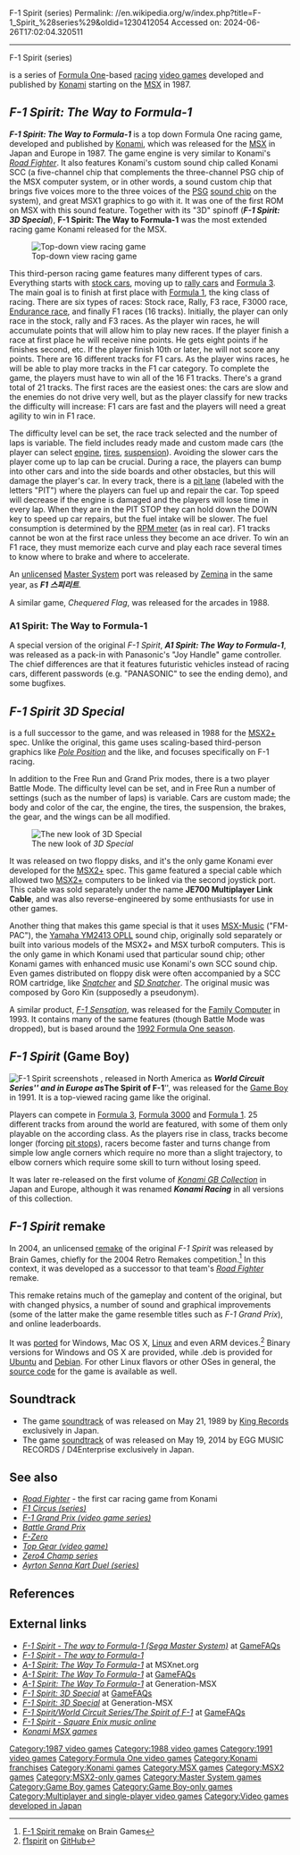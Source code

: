 F-1 Spirit (series)
Permalink: //en.wikipedia.org/w/index.php?title=F-1_Spirit_%28series%29&oldid=1230412054
Accessed on: 2024-06-26T17:02:04.320511



------
F-1 Spirit (series)
{{Expand Japanese|F1スピリット|topic=vg|date=August 2011}}
{{Infobox video game series
| title          = F-1 Spirit
| image          = 
| caption        = 
| developer      = [[Konami]]
| publisher      = Konami
| genre          = [[Racing video game|Racing]]
| first release version = ''F-1 Spirit: The Way to Formula-1''
| first release date = 1987
| latest release version = ''F-1 Spirit''
| latest release date = 1991
| spinoffs       = 
}}

{{nihongo|'''''F-1 Spirit'''''|エフワン スピリット}} is a series of [[Formula One]]-based [[racing]] [[video games]] developed and published by [[Konami]] starting on the [[MSX]] in 1987.

==''F-1 Spirit: The Way to Formula-1''==
{{Infobox video game | title = F-1 Spirit: The Way to Formula-1
| image = F1spirit msx.jpg
| caption = Japanese cover art
| developer = [[Konami]]
| publisher = Konami<ref name="gamefaqs"/>
| designer =
| composer = Kazuhiko Uehara<br />Motoaki Furukawa<br />Yoshinori Sasaki
| engine =
|released = {{vgrelease|JP|1987<ref name="gamefaqs">[http://www.gamefaqs.com/msx/936604-f-1-spirit-the-way-to-formula-1/data ''F-1 Spirit: The Way To Formula-1''] at [[GameFAQs]]</ref>|EU|1987<ref name="gamefaqs"/>}}
| genre = [[Racing video game|Racing]]<ref name="gamefaqs"/>
| modes = [[Single-player video game|Single-player]], [[Multiplayer video game|multiplayer]]
| platforms = [[MSX]] home computer<ref name="gamefaqs"/>
}}

'''''F-1 Spirit: The Way to Formula-1''''' is a top down Formula One racing game, developed and published by [[Konami]], which was released for the [[MSX]] in Japan and Europe in 1987. The game engine is very similar to Konami's ''[[Road Fighter]]''. It also features Konami's custom sound chip called Konami SCC (a five-channel chip that complements the three-channel PSG chip of the MSX computer system, or in other words, a sound custom chip that brings five voices more to the three voices of the [[General Instrument AY-3-8910|PSG]] [[sound chip]] on the system), and great MSX1 graphics to go with it. It was one of the first ROM on MSX with this sound feature. Together with its "3D" spinoff ('''''F-1 Spirit: 3D Special'''''), '''F-1 Spirit: The Way to Formula-1''' was the most extended racing game Konami released for the MSX.

[[Image:F1spiritmsxscreenshots.PNG|thumb|left|Top-down view racing game]]

This third-person racing game features many different types of cars. Everything starts with [[stock cars]], moving up to [[rally car]]s and [[Formula 3]]. The main goal is to finish at first place with [[Formula 1]], the king class of racing. There are six types of races: Stock race, Rally, F3 race, F3000 race, [[Endurance racing (motorsport)|Endurance race]], and finally F1 races (16 tracks). Initially, the player can only race in the stock, rally and F3 races. As the player win races, he will accumulate points that will allow him to play new races. If the player finish a race at first place he will receive nine points. He gets eight points if he finishes second, etc. If the player finish 10th or later, he will not score any points.
There are 16 different tracks for F1 cars. As the player wins races, he will be able to play more tracks in the F1 car category. To complete the game, the players must have to win all of the 16 F1 tracks. There's a grand total of 21 tracks. The first races are the easiest ones: the cars are slow and the enemies do not drive very well, but as the player classify for new tracks the difficulty will increase: F1 cars are fast and the players will need a great agility to win in F1 race.

The difficulty level can be set, the race track selected and the number of laps is variable. The field includes ready made and custom made cars (the player can select [[engine]], [[tires]], [[Suspension (vehicle)|suspension]]). Avoiding the slower cars the player come up to lap can be crucial. During a race, the players can bump into other cars and into the side boards and other obstacles, but this will damage the player's car. In every track, there is a [[pit lane]] (labeled with the letters "PIT") where the players can fuel up and repair the car. Top speed will decrease if the engine is damaged and the players will lose time in every lap. When they are in the PIT STOP they can hold down the DOWN key to speed up car repairs, but the fuel intake will be slower. The fuel consumption is determined by the [[Tachometer|RPM meter]] (as in real car). F1 tracks cannot be won at the first race unless they become an ace driver. To win an F1 race, they must memorize each curve and play each race several times to know where to brake and where to accelerate.

An [[Copyright infringement|unlicensed]] [[Master System]] port was released by [[Zemina]] in the same year, as '''''F1 스피리트'''''.

A similar game, ''Chequered Flag'', was released for the arcades in 1988.

===A1 Spirit: The Way to Formula-1===
A special version of the original ''F-1 Spirit'', '''''A1 Spirit: The Way to Formula-1''''',  was released as a pack-in with Panasonic's "Joy Handle" game controller. The chief differences are that it features futuristic vehicles instead of racing cars, different passwords (e.g. "PANASONIC" to see the ending demo), and some bugfixes.

==''F-1 Spirit 3D Special''==
{{Infobox video game | title = F-1 Spirit 3D Special
| image = F-1spirit3dspecial.jpg
| caption = Cover art
| developer = [[Konami]]
| publisher = Konami
| designer = 
| composer = Goro Kin
| engine =
|released = {{vgrelease|JP|1988}}
| genre = [[Racing video game|Racing]]
| modes = [[Single-player video game|Single-player]], [[Multiplayer video game|multiplayer]]
| platforms = [[MSX#MSX2+|MSX2+]]
}}

{{nihongo|'''''F-1 Spirit 3D Special'''''|F1スピリット 3Dスペシャル}} is a full successor to the game, and was released in 1988 for the [[MSX#MSX2+|MSX2+]] spec. Unlike the original, this game uses scaling-based third-person graphics like ''[[Pole Position]]'' and the like, and focuses specifically on F-1 racing.

In addition to the Free Run and Grand Prix modes, there is a two player Battle Mode. The difficulty level can be set, and in Free Run a number of settings (such as the number of laps) is variable. Cars are custom made; the body and color of the car, the engine, the tires, the suspension, the brakes, the gear, and the wings can be all modified.

[[Image:F13dspecialmsx2.GIF|thumb|left|The new look of ''3D Special'']]

It was released on two floppy disks, and it's the only game Konami ever developed for the [[MSX2+]] spec. This game featured a special cable which allowed two [[MSX2+]] computers to be linked via the second joystick port. This cable was sold separately under the name '''JE700 Multiplayer Link Cable''', and was also reverse-engineered by some enthusiasts for use in other games.

Another thing that makes this game special is that it uses [[MSX#MSX-Music|MSX-Music]] ("FM-PAC"), the [[Yamaha YM2413|Yamaha YM2413 OPLL]] sound chip, originally sold separately or built into various models of the MSX2+ and MSX turboR computers. This is the only game in which Konami used that particular sound chip; other Konami games with enhanced music use Konami's own SCC sound chip. Even games distributed on floppy disk were often accompanied by a SCC ROM cartridge, like ''[[Snatcher (video game)|Snatcher]]'' and ''[[SD Snatcher]]''. The original music was composed by Goro Kin (supposedly a pseudonym).

A similar product, ''[[F-1 Sensation]]'', was released for the [[Family Computer]] in 1993. It contains many of the same features (though Battle Mode was dropped), but is based around the [[1992 Formula One season]].

==''F-1 Spirit'' (Game Boy)==
{{Infobox video game | title = F-1 Spirit<br>World Circuit Series<br>The Spirit of F-1
| image = F1spirit gameboy.JPG
| caption = Japanese cover art
| developer = Konami
| publisher = {{vgrelease|JP|[[Konami]]|NA|[[Ultra Games|Ultra]]|EU|[[Palcom Software]]}}
| designer = 
| engine =
| released = {{vgrelease|JP|February 28, 1991|NA|March 1992|EU|1992|JP|September 25, 1997 <small>(''Konami GB Collection Vol. 1'')</small>|EU|2000 <small>(''Konami GB Collection Vol. 1'')</small>}}
| genre = [[Formula One]] [[Racing video game|racing]]
| modes = [[Single-player video game|Single-player]], [[Multiplayer video game|multiplayer]] (up to four players)
| platforms = [[Game Boy]]
}}

[[Image:F1spiritgb.PNG|thumb|left|''F-1 Spirit'' screenshots]]
{{nihongo|'''''F-1 Spirit'''''|エフワン スピリット)}}, released in North America as '''''World Circuit Series''''' and in Europe as '''''The Spirit of F-1''''', was released for the [[Game Boy]] in 1991. It is a top-viewed racing game like the original.

Players can compete in [[All-Japan Formula Three Championship|Formula 3]], [[Japanese Formula 3000|Formula 3000]] and [[Formula 1]]. 25 different tracks from around the world are featured, with some of them only playable on the according class. As the players rise in class, tracks become longer (forcing [[pit stops]]), racers become faster and turns change from simple low angle corners which require no more than a slight trajectory, to elbow corners which require some skill to turn without losing speed.

It was later re-released on the first volume of ''[[Konami GB Collection]]'' in Japan and Europe, although it was renamed '''''Konami Racing''''' in all versions of this collection.

==''F-1 Spirit'' remake==
In 2004, an unlicensed [[Video game remake|remake]] of the original ''F-1 Spirit'' was released by Brain Games, chiefly for the 2004 Retro Remakes competition.<ref>[http://www.braingames.getput.com/f1spirit/ F-1 Spirit remake] {{Webarchive|url=https://web.archive.org/web/20110724083345/http://www.braingames.getput.com/f1spirit/ |date=2011-07-24}} on Brain Games</ref> In this context, it was developed as a successor to that team's ''[[Road Fighter]]'' remake.

This remake retains much of the gameplay and content of the original, but with changed physics, a number of sound and graphical improvements (some of the latter make the game resemble titles such as ''F-1 Grand Prix''), and online leaderboards.

It was [[Porting|ported]] for Windows, Mac OS X, [[Linux]] and even ARM devices.<ref>[https://github.com/ptitSeb/f1spirit f1spirit] on [[GitHub]]</ref> Binary versions for Windows and OS X are provided, while .deb is provided for [[Ubuntu (operating system)|Ubuntu]] and [[Debian]]. For other Linux flavors or other OSes in general, the [[source code]] for the game is available as well.

== Soundtrack ==
{{Infobox album
| name       = F-1 Spirit & F-1 Spirit 3D Special
| type       = soundtrack
| artist     = [[Konami Kukeiha Club]]
| cover      = blank
| border     = yes
| alt        =
| released   = May 21, 1989
| recorded   =
| venue      =
| studio     =
| genre      = [[Video game music|Video game soundtrack]]
| length     = 19:04
| label      = King Records
| producer   =
| prev_title =
| prev_year  =
| next_title =
| next_year  =
}}

{{Infobox album
| name       = MSX Racing Spirit Soundtracks
| type       = soundtrack
| artist     = [[Konami Kukeiha Club]]
| cover      = blank
| border     = yes
| alt        =
| released   = May 19, 2014
| recorded   =
| venue      =
| studio     =
| genre      = [[Video game music|Video game soundtrack]]
| length     = 38:31
| label      = EGG MUSIC RECORDS / D4Enterprise
| producer   =
| prev_title =
| prev_year  =
| next_title =
| next_year  =
}}

* The game [[soundtrack]] of {{nihongo|'''''F-1 Spirit & F-1 Spirit 3D Special'''''|F1スピリット&F1スピリット3Dスペシャル}} was released on May 21, 1989 by [[King Records (Japan)|King Records]] exclusively in Japan.
* The game [[soundtrack]] of {{nihongo|'''''MSX Racing Spirit Soundtracks'''''|MSX レーシングスピリットサウンドトラック|MSX Rēshingu Supiritto Saundotorakku}} was released on May 19, 2014 by EGG MUSIC RECORDS / D4Enterprise exclusively in Japan.

{{Track listing
| headline        = F-1 Spirit & F-1 Spirit 3D Special (19:04)
| title1          = F-1 Shuffle (Title)
| length1         = 0:14
| title2          = Starting Grid (Start)
| length2         = 0:06
| title3          = D/G (Select)
| length3         = 0:34
| title4          = Hot Summer Riding (Stock Car BGM)
| length4         = 1:12
| title5          = Random Approach (Rally BGM)
| length5         = 0:49
| title6          = Next (Ranking <Retire>)
| length6         = 0:38
| title7          = Self-Confidence (F3000 BGM)
| length7         = 0:54
| title8          = Vanishing Heat (Endurance BGM)
| length8         = 0:46
| title9          = Winning Run (Ranking <Goal>)
| length9         = 0:32
| title10         = F-1 Spirit (F1-BGM)
| length10        = 1:02
| title11         = Failed! (Pit~F-1 Spirit)
| length11        = 0:32
| title12         = Street Collection (Ending)
| length12        = 1:28
| title13         = Is it "Domingo" Today? (My Heart's Beating) (Title)
| length13        = 0:44
| title14         = Constructor (Select)
| length14        = 0:43
| title15         = Practice Makes Perfect (BGM 1)
| length15        = 1:31
| title16         = Turn on The Run (BGM 2)
| length16        = 1:49
| title17         = Out of Rap (BGM 3)
| length17        = 1:20
| title18         = Hot Road (BGM 4)
| length18        = 0:46
| title19         = Make What Haste You Can! (Pit)
| length19        = 0:42
| title20         = Big Don (Grand Prix Rank 1)
| length20        = 0:32
| title21         = Glory (Grand Prix Rank 2, 3)
| length21        = 0:13
| title22         = Light Step (Ranking)
| length22        = 0:50
| title23         = Calm Feelings (Ending)
| length23        = 1:07
}}

==See also==
* ''[[Road Fighter]]'' - the first car racing game from Konami
* ''[[F1 Circus (series)]]''
* ''[[F-1 Grand Prix (video game series)]]''
* ''[[Battle Grand Prix]]''
* ''[[F-Zero]]''
* ''[[Top Gear (video game)]]''
* ''[[Zero4 Champ series]]''
* ''[[Ayrton Senna Kart Duel (series)]]''

==References==
{{reflist|30em}}

==External links==
* [http://www.gamefaqs.com/sms/611093-f-1-spirit-the-way-to-formula-1 ''F-1 Spirit - The way to Formula-1 (Sega Master System)''] at [[GameFAQs]]
* [http://blogs.yahoo.co.jp/dcc13579/14546510.html ''F-1 Spirit - The way to Formula-1''] {{in lang|ja}}
* [https://web.archive.org/web/20110813110721/http://www.msxnet.org/gtinter/a1spiri/a1spiri.htm ''A-1 Spirit: The Way To Formula-1''] at MSXnet.org
* [http://www.gamefaqs.com/msx/986216-a-1-spirit-the-way-to-formula-1 ''A-1 Spirit: The Way To Formula-1''] at [[GameFAQs]]
* [http://www.generation-msx.nl/msxdb/softwareinfo/1846 ''A-1 Spirit: The Way To Formula-1''] at Generation-MSX
* [http://www.gamefaqs.com/msx/936603-f-1-spirit-3d-special/images ''F-1 Spirit: 3D Special''] at [[GameFAQs]]
* [http://www.generation-msx.nl/msxdb/softwareinfo/1073 ''F-1 Spirit: 3D Special''] at Generation-MSX
* [http://www.gamefaqs.com/gameboy/199323-world-circuit-series/images ''F-1 Spirit/World Circuit Series/The Spirit of F-1''] at [[GameFAQs]]
* [http://www.squareenixmusic.com/albums/f/f1spirit.shtml ''F-1 Spirit - Square Enix music online'']
* [http://bifi.msxnet.org/msxnet/konami/ ''Konami MSX games'']

{{Konami franchises}}
{{Formula One games}}

[[Category:1987 video games]]
[[Category:1988 video games]]
[[Category:1991 video games]]
[[Category:Formula One video games]]
[[Category:Konami franchises]]
[[Category:Konami games]]
[[Category:MSX games]]
[[Category:MSX2 games]]
[[Category:MSX2-only games]]
[[Category:Master System games]]
[[Category:Game Boy games]]
[[Category:Game Boy-only games]]
[[Category:Multiplayer and single-player video games]]
[[Category:Video games developed in Japan]]